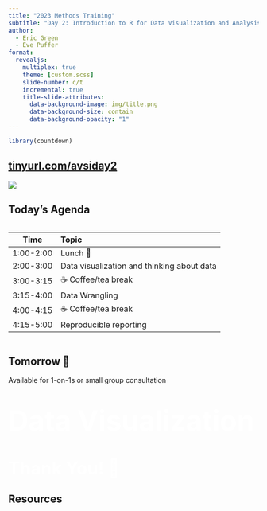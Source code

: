 ```yaml
---
title: "2023 Methods Training"
subtitle: "Day 2: Introduction to R for Data Visualization and Analysis"
author:
  - Eric Green
  - Eve Puffer
format: 
  revealjs:
    multiplex: true
    theme: [custom.scss]
    slide-number: c/t
    incremental: true
    title-slide-attributes:
      data-background-image: img/title.png
      data-background-size: contain
      data-background-opacity: "1"
---
```


```r
library(countdown)
```

## [tinyurl.com/avsiday2](https://tinyurl.com/avsiday2)

![](img/amt2.png)

## Today's Agenda

::: columns
::: {.column width="90%"}
| Time      | Topic                                      |
|-----------|:-------------------------------------------|
| 1:00-2:00 | Lunch 🥘                                   |
| 2:00-3:00 | Data visualization and thinking about data |
| 3:00-3:15 | ☕️ Coffee/tea break                        |
| 3:15-4:00 | Data Wrangling                             |
| 4:00-4:15 | ☕️ Coffee/tea break                        |
| 4:15-5:00 | Reproducible reporting                     |
:::
:::

## Tomorrow 🤝

Available for 1-on-1s or small group consultation

# [Data Visualization]{style="color:white; font-size:200%;"} {background="linear-gradient(0deg, #006db0, #008a2e)"}





# [Thank You! 🙏]{style="color:white; font-size:125%;"} {background="linear-gradient(0deg, #006db0, #008a2e)"}

## Resources
